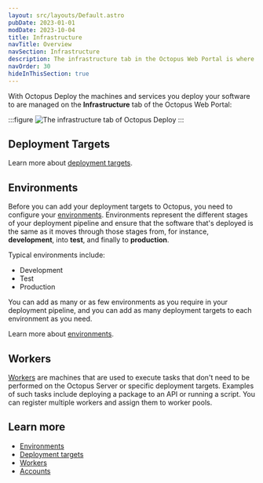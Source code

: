 ```yaml
---
layout: src/layouts/Default.astro
pubDate: 2023-01-01
modDate: 2023-10-04
title: Infrastructure
navTitle: Overview
navSection: Infrastructure
description: The infrastructure tab in the Octopus Web Portal is where you manage your environments, deployment targets, and other infrastructure.
navOrder: 30
hideInThisSection: true
---
```


With Octopus Deploy the machines and services you deploy your software to are managed on the **Infrastructure** tab of the Octopus Web Portal:

:::figure
![The infrastructure tab of Octopus Deploy](/docs/infrastructure/images/infrastructure.png "width=500")
:::

## Deployment Targets

<DeploymentTargets />

Learn more about [deployment targets](/docs/infrastructure/deployment-targets).

## Environments

Before you can add your deployment targets to Octopus, you need to configure your [environments](/docs/infrastructure/environments). Environments represent the different stages of your deployment pipeline and ensure that the software that's deployed is the same as it moves through those stages from, for instance, **development**, into **test**, and finally to **production**.

Typical environments include:

 - Development
 - Test
 - Production

You can add as many or as few environments as you require in your deployment pipeline, and you can add as many deployment targets to each environment as you need.

Learn more about [environments](/docs/infrastructure/environments).

## Workers

[Workers](/docs/infrastructure/workers) are machines that are used to execute tasks that don't need to be performed on the Octopus Server or specific deployment targets. Examples of such tasks include deploying a package to an API or running a script. You can register multiple workers and assign them to worker pools.

## Learn more

 - [Environments](/docs/infrastructure/environments)
 - [Deployment targets](/docs/infrastructure/deployment-targets)
 - [Workers](/docs/infrastructure/workers)
 - [Accounts](/docs/infrastructure/accounts)
